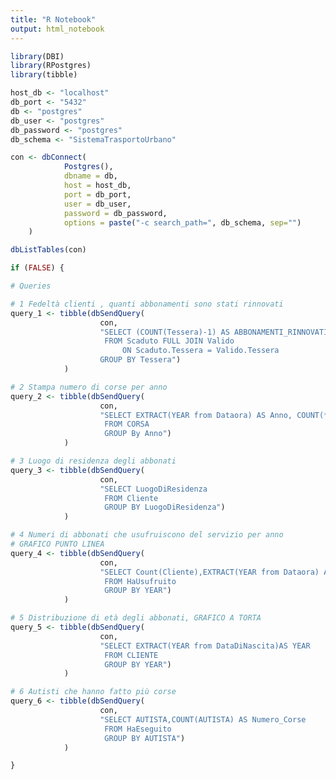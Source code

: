 ```yaml
---
title: "R Notebook"
output: html_notebook
---
```


```r
library(DBI)
library(RPostgres)
library(tibble)
```


```r
host_db <- "localhost"
db_port <- "5432"
db <- "postgres"
db_user <- "postgres"
db_password <- "postgres"
db_schema <- "SistemaTrasportoUrbano"
```

```r
con <- dbConnect(
            Postgres(),
            dbname = db,
            host = host_db,
            port = db_port,
            user = db_user,
            password = db_password,
            options = paste("-c search_path=", db_schema, sep="")
    )

dbListTables(con)
```



```r
if (FALSE) {

# Queries

# 1 Fedeltà clienti , quanti abbonamenti sono stati rinnovati
query_1 <- tibble(dbSendQuery(
                    con,
                    "SELECT (COUNT(Tessera)-1) AS ABBONAMENTI_RINNOVATI
                     FROM Scaduto FULL JOIN Valido
                         ON Scaduto.Tessera = Valido.Tessera
                    GROUP BY Tessera")
            )

# 2 Stampa numero di corse per anno
query_2 <- tibble(dbSendQuery(
                    con,
                    "SELECT EXTRACT(YEAR from Dataora) AS Anno, COUNT(*)
                     FROM CORSA
                     GROUP By Anno")
            )

# 3 Luogo di residenza degli abbonati
query_3 <- tibble(dbSendQuery(
                    con,
                    "SELECT LuogoDiResidenza
                     FROM Cliente
                     GROUP BY LuogoDiResidenza")
            )

# 4 Numeri di abbonati che usufruiscono del servizio per anno
# GRAFICO PUNTO LINEA
query_4 <- tibble(dbSendQuery(
                    con,
                    "SELECT Count(Cliente),EXTRACT(YEAR from Dataora) AS YEAR
                     FROM HaUsufruito
                     GROUP BY YEAR")
            )

# 5 Distribuzione di età degli abbonati, GRAFICO A TORTA
query_5 <- tibble(dbSendQuery(
                    con,
                    "SELECT EXTRACT(YEAR from DataDiNascita)AS YEAR
                     FROM CLIENTE
                     GROUP BY YEAR")
            )

# 6 Autisti che hanno fatto più corse
query_6 <- tibble(dbSendQuery(
                    con,
                    "SELECT AUTISTA,COUNT(AUTISTA) AS Numero_Corse
                     FROM HaEseguito
                     GROUP BY AUTISTA")
            )

}
```
